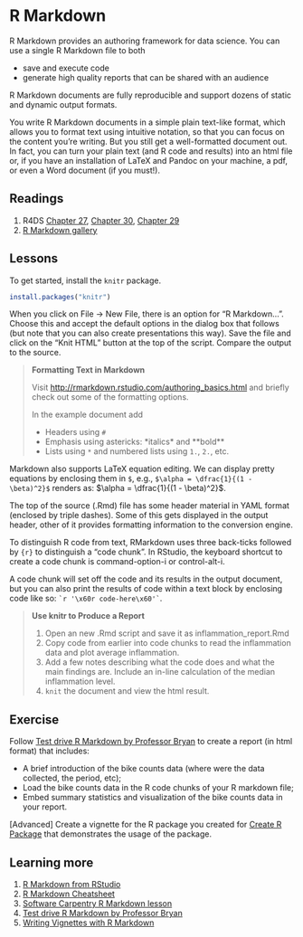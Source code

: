 
# R Markdown

R Markdown provides an authoring framework for data science. You can use a single R Markdown file to both

- save and execute code
- generate high quality reports that can be shared with an audience

R Markdown documents are fully reproducible and support dozens of static and dynamic output formats. 

You write R Markdown documents in a simple plain text-like format, which allows you to format text using intuitive notation, so that you can focus on the content you're writing. But you still get a well-formatted document out. In fact, you can turn your plain text (and R code and results) into an html file or, if you have an installation of LaTeX and Pandoc on your machine, a pdf, or even a Word document (if you must!).

## Readings

1. R4DS [Chapter 27](http://r4ds.had.co.nz/r-markdown.html), [Chapter 30](http://r4ds.had.co.nz/r-markdown-workflow.html), [Chapter 29](http://r4ds.had.co.nz/r-markdown-formats.html)
2. [R Markdown gallery](http://rmarkdown.rstudio.com/gallery.html)

## Lessons

To get started, install the `knitr` package.

```r
install.packages("knitr")
```

When you click on File -> New File, there is an option for "R Markdown...". Choose this and accept the default options in the dialog box that follows (but note that you can also create presentations this way). Save the file and click on the "Knit HTML" button at the top of the script. Compare the output to the source.

> **Formatting Text in Markdown**
>
> Visit <http://rmarkdown.rstudio.com/authoring_basics.html> and briefly check out some of the formatting options.
>
> In the example document add
>
> * Headers using `#`
> * Emphasis using astericks:  \*italics\* and \*\*bold\*\*
> * Lists using `*` and numbered lists using `1.`, `2.`, etc.

Markdown also supports LaTeX equation editing.
We can display pretty equations by enclosing them in `$`,
e.g., `$\alpha = \dfrac{1}{(1 - \beta)^2}$` renders as: $\alpha = \dfrac{1}{(1 - \beta)^2}$.

The top of the source (.Rmd) file has some header material in YAML format (enclosed by triple dashes).
Some of this gets displayed in the output header, other of it provides formatting information to the conversion engine.

To distinguish R code from text, RMarkdown uses three back-ticks followed by `{r}` to distinguish a "code chunk".
In RStudio, the keyboard shortcut to create a code chunk is command-option-i or control-alt-i.

A code chunk will set off the code and its results in the output document,
but you can also print the results of code within a text block by enclosing code like so: `` `r '\x60r code-here\x60'` ``.

> **Use knitr to Produce a Report**
>
> 1. Open an new .Rmd script and save it as inflammation_report.Rmd
> 2. Copy code from earlier into code chunks to read the inflammation data and plot average inflammation.
> 3. Add a few notes describing what the code does and what the main findings are. Include an in-line calculation of the median inflammation level.
> 4. `knit` the document and view the html result.

## Exercise

Follow [Test drive R Markdown by Professor Bryan](http://stat545.com/block007_first-use-rmarkdown.html) to create a report (in html format) that includes:

- A brief introduction of the bike counts data (where were the data collected, the period, etc);
- Load the bike counts data in the R code chunks of your R markdown file;
- Embed summary statistics and visualization of the bike counts data in your report.

[Advanced] Create a vignette for the R package you created for [Create R Package](04-package.html) that demonstrates the usage of the package. 

## Learning more
1. [R Markdown from RStudio](http://rmarkdown.rstudio.com/lesson-1.html)
1. [R Markdown Cheatsheet](https://www.rstudio.com/wp-content/uploads/2015/02/rmarkdown-cheatsheet.pdf)
1. [Software Carpentry R Markdown lesson](http://swcarpentry.github.io/r-novice-gapminder/15-knitr-markdown/)
1. [Test drive R Markdown by Professor Bryan](http://stat545.com/block007_first-use-rmarkdown.html)
1. [Writing Vignettes with R Markdown](http://r-pkgs.had.co.nz/vignettes.html)

